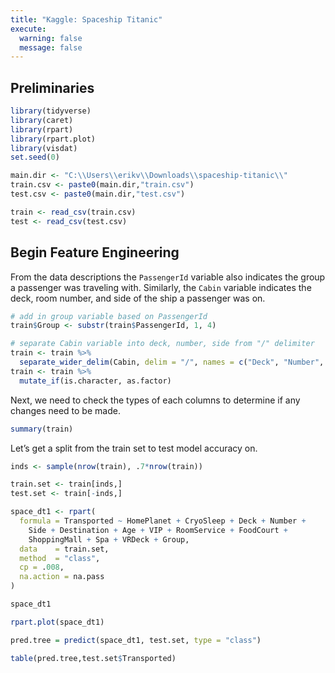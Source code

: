 ---
title: "Kaggle: Spaceship Titanic"
execute: 
  warning: false
  message: false
---

## Preliminaries

```{r}
library(tidyverse)
library(caret)
library(rpart)
library(rpart.plot)
library(visdat)
set.seed(0)
```

```{r}
main.dir <- "C:\\Users\\erikv\\Downloads\\spaceship-titanic\\"
train.csv <- paste0(main.dir,"train.csv")
test.csv <- paste0(main.dir,"test.csv")

train <- read_csv(train.csv)
test <- read_csv(test.csv)
```

## Begin Feature Engineering

From the data descriptions the `PassengerId` variable also indicates the group a passenger was traveling with. Similarly, the `Cabin` variable indicates the deck, room number, and side of the ship a passenger was on.

```{r}
# add in group variable based on PassengerId
train$Group <- substr(train$PassengerId, 1, 4)

# separate Cabin variable into deck, number, side from "/" delimiter
train <- train %>% 
  separate_wider_delim(Cabin, delim = "/", names = c("Deck", "Number", "Side"))
train <- train %>% 
  mutate_if(is.character, as.factor)
```

Next, we need to check the types of each columns to determine if any changes need to be made.
 
```{r}
summary(train)
```

Let's get a split from the train set to test model accuracy on.

```{r}
inds <- sample(nrow(train), .7*nrow(train))

train.set <- train[inds,]
test.set <- train[-inds,]
```

```{r}
space_dt1 <- rpart(
  formula = Transported ~ HomePlanet + CryoSleep + Deck + Number + 
    Side + Destination + Age + VIP + RoomService + FoodCourt + 
    ShoppingMall + Spa + VRDeck + Group,
  data    = train.set,
  method  = "class",
  cp = .008,
  na.action = na.pass
)
```

```{r}
space_dt1
```

```{r}
rpart.plot(space_dt1)
```



```{r}
pred.tree = predict(space_dt1, test.set, type = "class")
```

```{r}
table(pred.tree,test.set$Transported)
```

